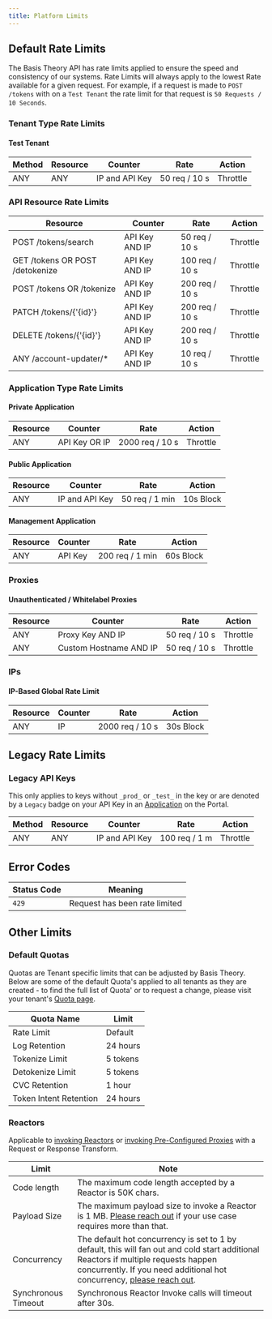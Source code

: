 ```yaml
---
title: Platform Limits
---
```



## Default Rate Limits

The Basis Theory API has rate limits applied to ensure the speed and consistency of our systems. Rate Limits will always apply to the lowest Rate available for a given request. For example, if a request is made to `POST /tokens` with on a `Test Tenant` the rate limit for that request is `50 Requests / 10 Seconds`.

### Tenant Type Rate Limits

#### Test Tenant
| Method | Resource | Counter        | Rate          | Action   |
|--------|----------|----------------|---------------|----------|
| ANY    | ANY      | IP and API Key | 50 req / 10 s | Throttle |

### API Resource Rate Limits
| Resource                        | Counter        | Rate           | Action   |
|---------------------------------|----------------|----------------|----------|
| POST /tokens/search             | API Key AND IP | 50 req / 10 s  | Throttle |
| GET /tokens OR POST /detokenize | API Key AND IP | 100 req / 10 s | Throttle |
| POST /tokens OR /tokenize       | API Key AND IP | 200 req / 10 s | Throttle |
| PATCH /tokens/{'{id}'}          | API Key AND IP | 200 req / 10 s | Throttle |
| DELETE /tokens/{'{id}'}         | API Key AND IP | 200 req / 10 s | Throttle |
| ANY /account-updater/*          | API Key AND IP | 10 req / 10 s  | Throttle |

### Application Type Rate Limits

#### Private Application
| Resource | Counter       | Rate            | Action   |
|----------|---------------|-----------------|----------|
| ANY      | API Key OR IP | 2000 req / 10 s | Throttle |

#### Public Application
| Resource | Counter        | Rate           | Action    |
|----------|----------------|----------------|-----------|
| ANY      | IP and API Key | 50 req / 1 min | 10s Block |

#### Management Application
| Resource | Counter | Rate            | Action    |
|----------|---------|-----------------|-----------|
| ANY      | API Key | 200 req / 1 min | 60s Block |

### Proxies

#### Unauthenticated / Whitelabel Proxies

| Resource | Counter                | Rate          | Action   |
|----------|------------------------|---------------|----------|
| ANY      | Proxy Key AND IP       | 50 req / 10 s | Throttle |
| ANY      | Custom Hostname AND IP | 50 req / 10 s | Throttle |

### IPs

#### IP-Based Global Rate Limit

| Resource | Counter | Rate            | Action    |
|----------|---------|-----------------|-----------|
| ANY      | IP      | 2000 req / 10 s | 30s Block |


## Legacy Rate Limits

### Legacy API Keys

This only applies to keys without `_prod_` or `_test_` in the key or are denoted by a `Legacy` badge on your API Key in an [Application](https://portal.basistheory.com/applications) on the Portal.

| Method | Resource | Counter        | Rate          | Action   |
|--------|----------|----------------|---------------|----------|
| ANY    | ANY      | IP and API Key | 100 req / 1 m | Throttle |

## Error Codes

| Status Code | Meaning                       |
|-------------|-------------------------------|
| `429`       | Request has been rate limited |

## Other Limits

### Default Quotas
Quotas are Tenant specific limits that can be adjusted by Basis Theory. Below are some of the default Quota's applied to all tenants as they are created - to find the full list of Quota' or to request a change, please visit your tenant's [Quota page](https://portal.basistheory.com/settings?tab=quotas).

| Quota Name             | Limit    |
|------------------------|----------|
| Rate Limit             | Default  |
| Log Retention          | 24 hours |
| Tokenize Limit         | 5 tokens |
| Detokenize Limit       | 5 tokens |
| CVC Retention          | 1 hour   |
| Token Intent Retention | 24 hours |


### Reactors

Applicable to [invoking Reactors](/docs/api/reactors/#invoke-a-reactor) or [invoking Pre-Configured Proxies](/docs/api/proxies/pre-configured-proxies#invoke-a-proxy) with a Request or Response Transform.

| Limit               | Note                                                                                                                                                                                                                                                       |
|---------------------|------------------------------------------------------------------------------------------------------------------------------------------------------------------------------------------------------------------------------------------------------------|
| Code length         | The maximum code length accepted by a Reactor is 50K chars.                                                                                                                                                                                                |
| Payload Size        | The maximum payload size to invoke a Reactor is 1 MB. <a href="https://basistheory.com/contact">Please reach out</a> if your use case requires more than that.                                                                                             |
| Concurrency         | The default hot concurrency is set to 1 by default, this will fan out and cold start additional Reactors if multiple requests happen concurrently. If you need additional hot concurrency, <a href="https://basistheory.com/contact">please reach out</a>. |
| Synchronous Timeout | Synchronous Reactor Invoke calls will timeout after 30s.                                                                                                                                                                                                   |

